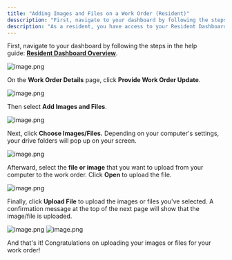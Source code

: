 ```yaml
---
title: "Adding Images and Files on a Work Order (Resident)"
desscription: "First, navigate to your dashboard by following the steps in the help guide: **[Resident Dashboard Overview](/s/topic/0TO5e000000h9wrGAA/Resident-Dashboard-Overview)**. Once logged in, select which work order you need to add images or files."
description: "As a resident, you have access to your Resident Dashboard from where you can access your existing and past maintenance requests. If you need to add images and files on any of your work orders, follow the steps below."
---
```


First, navigate to your dashboard by following the steps in the help guide: [**Resident Dashboard Overview**](https://help.latchel.com/s/topic/0TO5e000000h9wrGAA/Resident-Dashboard-Overview).

<Frame>
  <img src="/images/rtaImage-1-44.jpg" alt="image.png" />
</Frame>

On the **Work Order Details** page, click **Provide Work Order Update**.

<Frame>
  <img src="/images/rtaImage-1-45.jpg" alt="image.png" />
</Frame>

Then select **Add Images and Files**.

<Frame>
  <img src="/images/rtaImage-1-46.jpg" alt="image.png" />
</Frame>

Next, click **Choose Images/Files.** Depending on your computer's settings, your drive folders will pop up on your screen.

<Frame>
  <img src="/images/rtaImage-1-47.jpg" alt="image.png" />
</Frame>

Afterward, select the **file or image** that you want to upload from your computer to the work order. Click **Open** to upload the file.

<Frame>
  <img src="/images/rtaImage-1-48.jpg" alt="image.png" />
</Frame>

Finally, click **Upload File** to upload the images or files you've selected. A confirmation message at the top of the next page will show that the image/file is uploaded. 

<Frame>
  <img src="/images/rtaImage-1-49.jpg" alt="image.png" />
</Frame>

<Frame>
  <img src="/images/rtaImage-1-50.jpg" alt="image.png" />
</Frame>

And that's it! Congratulations on uploading your images or files for your work order!